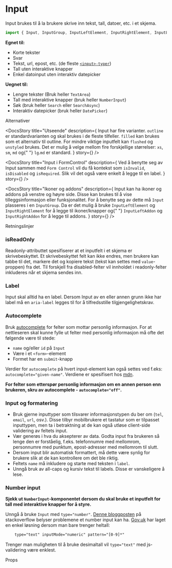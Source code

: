 
<Meta of={InputStories} />

<DocsContainer>

# Input

Input brukes til å la brukere skrive inn tekst, tall, datoer, etc. i et skjema.

```jsx
import { Input, InputGroup, InputLeftElement, InputRightElement, InputLeftAddon, InputRightAddon } from "@kvib/react";
```

**Egnet til:**

- Korte tekster
- Svar
- Tekst, url, epost, etc. (de fleste [`<input>-typer`](https://developer.mozilla.org/en-US/docs/Web/HTML/Element/input#Form_%3Cinput%3E_types))
- Tall uten interaktive knapper
- Enkel datoinput uten interaktiv datepicker

**Uegnet til:**

- Lengre tekster (Bruk heller `TextArea`)
- Tall med interaktive knapper (bruk heller `NumberInput`)
- Søk (bruk heller `Search` eller `SearchAsync`)
- Interaktiv datepicker (bruk heller `DatePicker`)

<Feedback component="Input" />

<DocsHeading>Alternativer</DocsHeading>

<DocsStory
  title="Utseende"
  description={
    <Box>
      <Text>
        Input har fire varianter. <Code>outline</Code> er standardvarianten og skal brukes i de fleste tilfeller.
        <Code>filled</Code> kan brukes som et alternativ til outline. For mindre viktige inputfelt kan
        <Code>flushed</Code> og
        <Code>unstyled</Code> brukes.
      </Text>
      <Text>
        Det er mulig å velge mellom fire forskjellige størrelser: <Code>xs</Code>, <Code>sm</Code>, <Code>md</Code> og{" "}
        <Code>lg</Code>.<Code>md</Code> er standard.
      </Text>
    </Box>
  }
  story={<Canvas of={InputStories.InputVariants} />}
/>

<DocsStory
  title="Input i FormControl"
  description={
    <Text>
      Ved å benytte seg av Input sammen med <Code>Form Control</Code> vil du få kontekst som <Code>isInvalid</Code>,
      <Code>isDisabled</Code> og
      <Code>isRequired</Code>. Slik vil det også være enkelt å legge til en label.
    </Text>
  }
  story={<Canvas of={InputStories.InputForm} />}
/>

<DocsStory
  title="Ikoner og addons"
  description={
    <Text>
      Input kan ha ikoner og addons på venstre og høyre side. Disse kan brukes til å vise tilleggsinformasjon eller
      funksjonalitet. For å benytte seg av dette må <Code>Input</Code> plasseres i en <Code>InputGroup</Code>. Da er det
      mulig å bruke <Code>InputLeftElement</Code> og <Code>InputRightElement</Code> for å legge til ikoner/knapper og{" "}
      <Code>InputLeftAddon</Code> og <Code>InputRightAddon</Code> for å legge til addons.
    </Text>
  }
  story={<Canvas of={InputStories.InputGroup} />}
/>

</DocsContainer>

<DocsHeading>Retningslinjer</DocsHeading>

<DocsContainer>

### isReadOnly

Readonly-attributtet spesifiserer at et inputfelt i et skjema er skrivebeskyttet.
Et skrivebeskyttet felt kan ikke endres, men brukere kan tabbe til det, markere det og kopiere tekst (tekst kan settes med `value`-proppen) fra det. Til forskjell fra disabled-felter vil innholdet i readonly-felter inkluderes når et skjema sendes inn.

### Label

Input skal alltid ha en label. Dersom Input av en eller annen grunn ikke har label må en `aria-label` legges til for å tilfredsstille tilgjengelighetskrav.

### Autocomplete

Bruk [autocomplete](https://developer.mozilla.org/en-US/docs/Web/HTML/Attributes/autocomplete) for felter som mottar personlig informasjon. For at nettleseren skal kunne fylle ut felter med personlig informasjon må ofte det følgende være til stede:

- `name` og/eller `id` på `Input`
- Være i et `<form>`-element
- Formet har en `submit`-knapp

Verdier for `autocomplete` på hvert input-element kan også settes ved f.eks: `autocomplete="given-name"`. Verdiene er spesifisert hos [mdn](https://developer.mozilla.org/en-US/docs/Web/HTML/Attributes/autocomplete).

**For felter som etterspør personlig informasjon om en annen person enn brukeren, skru av autocomplete - `autocomplete="off"`.**

### Input og formatering

- Bruk gjerne inputtyper som tilsvarer informasjonstypen du ber om (`tel`, `email`, `url`, osv.). Disse tilbyr mobilbrukere et tastatur som er tilpasset inputtypen, men ta i betraktning at de kan også utløse client-side validering av feltets input.
- Vær generøs i hva du aksepterer av data. Godta input fra brukeren så lenge den er forståelig, f.eks. telefonnumre med mellomrom, personnumre med punktum, epost-adresser med mellomrom til slutt.
- Dersom input blir automatisk formattert, må dette være synlig for brukere slik at de kan kontrollere om det ble riktig.
- Feltets `name` må inkludere og starte med teksten i `label`.
- Unngå bruk av all-caps og kursiv tekst til labels. Disse er vanskeligere å lese.

### Number input

**Sjekk ut `NumberInput`-komponentet dersom du skal bruke et inputfelt for tall med interaktive knapper for å styre.**

Unngå å bruke `Input` med `type="number"`. [Denne bloggposten](https://stackoverflow.blog/2022/12/26/why-the-number-input-is-the-worst-input/) på stackoverflow belyser problemene et number input kan ha.
[Gov.uk](https://technology.blog.gov.uk/2020/02/24/why-the-gov-uk-design-system-team-changed-the-input-type-for-numbers/) har laget en enkel løsning dersom man bare trenger heltall:

```HTML
    type="text" inputMode="numeric" pattern="[0-9]*"
```

Trenger man muligheten til å bruke desimaltall vil `type="text"` med js-validering være enklest.

</DocsContainer>

<DocsHeading>Props</DocsHeading>
<Canvas of={InputStories.Input} />
<Controls of={InputStories.Input} />

